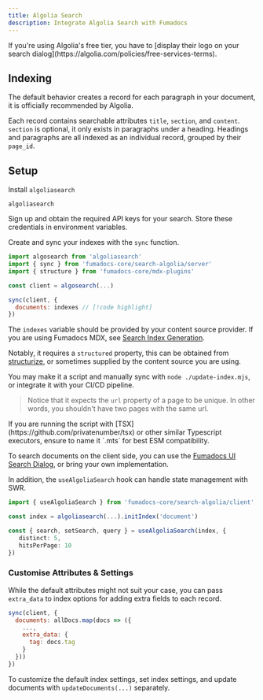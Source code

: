 ```yaml
---
title: Algolia Search
description: Integrate Algolia Search with Fumadocs
---
```


<Callout title="Notice">
  If you're using Algolia's free tier, you have to [display their logo on your
  search dialog](https://algolia.com/policies/free-services-terms).
</Callout>

## Indexing

The default behavior creates a record for each paragraph in your document, it is
officially recommended by Algolia.

Each record contains searchable attributes `title`, `section`, and `content`.
`section` is optional, it only exists in paragraphs under a heading. Headings and
paragraphs are all indexed as an individual record, grouped by their `page_id`.

## Setup

<div className='steps'>

<div className='step'>

Install `algoliasearch`

```package-install
algoliasearch
```

</div>

<div className="step">
  Sign up and obtain the required API keys for your search. Store these
  credentials in environment variables.
</div>

<div className='step'>

Create and sync your indexes with the `sync` function.

```js title="update-index.mjs"
import algosearch from 'algoliasearch'
import { sync } from 'fumadocs-core/search-algolia/server'
import { structure } from 'fumadocs-core/mdx-plugins'

const client = algosearch(...)

sync(client, {
  documents: indexes // [!code highlight]
})
```

The `indexes` variable should be provided by your content source provider. If you are using Fumadocs MDX, see [Search Index Generation](/docs/mdx/search-index).

Notably, it requires a `structured` property, this can be obtained from [structurize](/docs/headless/mdx/structure), or sometimes supplied by the content source you are using.

You may make it a script and manually sync with `node ./update-index.mjs`, or
integrate it with your CI/CD pipeline.

> Notice that it expects the `url` property of a page to be unique. In other words, you shouldn't have two pages with the same
> url.

<Callout type="warn" title="Typescript Usage">
  If you are running the script with
  [TSX](https://github.com/privatenumber/tsx) or other similar Typescript
  executors, ensure to name it `.mts` for best ESM compatibility.
</Callout>
   
</div>

<div className='step'>

To search documents on the client side, you can use the [Fumadocs UI Search Dialog](/docs/ui/search#algolia), or bring your own implementation.

In addition, the `useAlgoliaSearch` hook can handle state management with SWR.

```ts
import { useAlgoliaSearch } from 'fumadocs-core/search-algolia/client'

const index = algoliasearch(...).initIndex('document')

const { search, setSearch, query } = useAlgoliaSearch(index, {
   distinct: 5,
   hitsPerPage: 10
})
```

</div>
</div>

### Customise Attributes & Settings

While the default attributes might not suit your case, you can pass `extra_data`
to index options for adding extra fields to each record.

```js
sync(client, {
  documents: allDocs.map(docs => ({
    ...,
    extra_data: {
      tag: docs.tag
    }
  }))
})
```

To customize the default index settings, set index settings, and update
documents with `updateDocuments(...)` separately.
